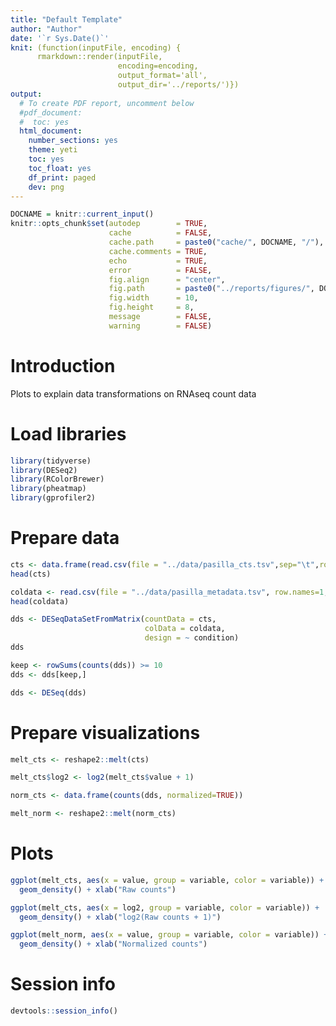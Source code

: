 ```yaml
---
title: "Default Template"
author: "Author"
date: '`r Sys.Date()`'
knit: (function(inputFile, encoding) { 
      rmarkdown::render(inputFile,
                        encoding=encoding,
                        output_format='all',
                        output_dir='../reports/')})
output:
  # To create PDF report, uncomment below
  #pdf_document:
  #  toc: yes
  html_document:
    number_sections: yes
    theme: yeti
    toc: yes
    toc_float: yes
    df_print: paged
    dev: png
---
```


```r
DOCNAME = knitr::current_input()
knitr::opts_chunk$set(autodep        = TRUE,
                      cache          = FALSE,
                      cache.path     = paste0("cache/", DOCNAME, "/"),
                      cache.comments = TRUE,
                      echo           = TRUE,
                      error          = FALSE,
                      fig.align      = "center",
                      fig.path       = paste0("../reports/figures/", DOCNAME, "/"),
                      fig.width      = 10,
                      fig.height     = 8,
                      message        = FALSE,
                      warning        = FALSE)
```

# Introduction

Plots to explain data transformations on RNAseq count data

# Load libraries
```r
library(tidyverse)
library(DESeq2)
library(RColorBrewer)
library(pheatmap)
library(gprofiler2)
```

# Prepare data

```r
cts <- data.frame(read.csv(file = "../data/pasilla_cts.tsv",sep="\t",row.names="flybase_id"))
head(cts)
```

```r
coldata <- read.csv(file = "../data/pasilla_metadata.tsv", row.names=1, sep = "\t")
head(coldata)
```

```r
dds <- DESeqDataSetFromMatrix(countData = cts,
                              colData = coldata,
                              design = ~ condition)
dds
```

```r
keep <- rowSums(counts(dds)) >= 10
dds <- dds[keep,]
```

```r
dds <- DESeq(dds)

```

# Prepare visualizations
```r
melt_cts <- reshape2::melt(cts)

melt_cts$log2 <- log2(melt_cts$value + 1)

norm_cts <- data.frame(counts(dds, normalized=TRUE))

melt_norm <- reshape2::melt(norm_cts)
```


# Plots
```r
ggplot(melt_cts, aes(x = value, group = variable, color = variable)) + 
  geom_density() + xlab("Raw counts")
```


```r
ggplot(melt_cts, aes(x = log2, group = variable, color = variable)) + 
  geom_density() + xlab("log2(Raw counts + 1)")
```


```r
ggplot(melt_norm, aes(x = value, group = variable, color = variable)) + 
  geom_density() + xlab("Normalized counts")
```

# Session info

```r
devtools::session_info()
```
